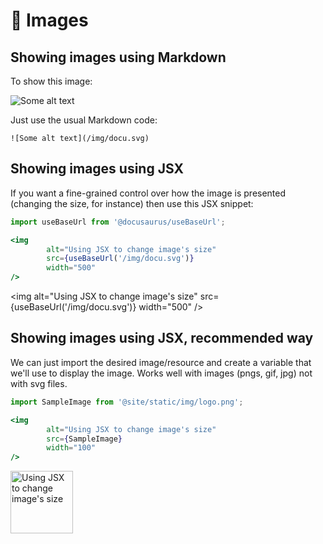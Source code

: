 # 🌅 Images

## Showing images using Markdown

To show this image:

![Some alt text](/img/docu.svg)

Just use the usual Markdown code:

```
![Some alt text](/img/docu.svg)
```

## Showing images using JSX

If you want a fine-grained control over how the image is presented (changing the size, for instance) then use this JSX snippet:

```jsx
import useBaseUrl from '@docusaurus/useBaseUrl';

<img
        alt="Using JSX to change image's size" 
        src={useBaseUrl('/img/docu.svg')}
        width="500"
/>
```



<img
        alt="Using JSX to change image's size" 
        src={useBaseUrl('/img/docu.svg')}
        width="500"
/>

## Showing images using JSX, recommended way

We can just import the desired image/resource and create a variable that we'll use to display the image. Works well with images (pngs, gif, jpg) not with svg files.

```jsx
import SampleImage from '@site/static/img/logo.png';

<img
        alt="Using JSX to change image's size" 
        src={SampleImage}
        width="100"
/>
```



<img
        alt="Using JSX to change image's size" 
        src={SampleImage}
        width="100"
/>
